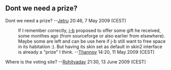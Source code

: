 == Dont we need a prize? ==
Dont we need a prize? --[[User:Jetru|Jetru]] 20:46, 7 May 2009 (CEST)

: If I remember correctly, [[User:j-b|j-b]] proposed to offer some gift he received, some monthes ago (from sourceforge or also earlier from elsewhere). Maybe some are left and can be use here if j-b still want to free space in its habitation :). But having its skin set as default in skin2 interface is already a "prize" I think. --[[User:Thannoy|Thannoy]] 14:20, 11 May 2009 (CEST)

Where is the voting site? --[[User:Rohityadav|Rohityadav]] 21:30, 13 June 2009 (CEST)